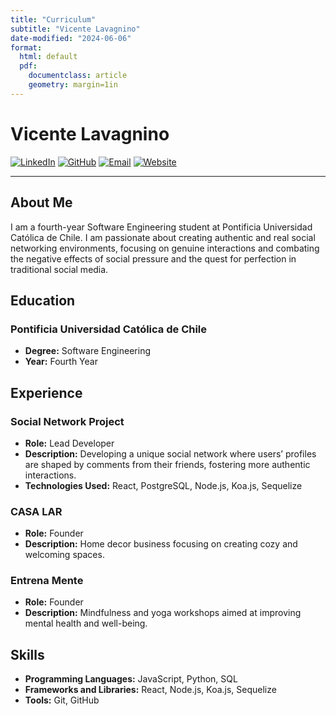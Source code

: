 ```yaml
---
title: "Curriculum"
subtitle: "Vicente Lavagnino"
date-modified: "2024-06-06"
format:
  html: default
  pdf: 
    documentclass: article
    geometry: margin=1in
---
```

# Vicente Lavagnino

[![LinkedIn](https://img.shields.io/badge/LinkedIn-Profile-blue?logo=linkedin&style=for-the-badge)](https://www.linkedin.com/in/vicentelavagnino/)
[![GitHub](https://img.shields.io/badge/GitHub-Profile-lightgrey?logo=github&style=for-the-badge)](https://github.com/vicentelavagnino)
[![Email](https://img.shields.io/badge/Email-vlavagnino%40example.com-red?logo=gmail&style=for-the-badge)](mailto:vlavagnino@example.com)
[![Website](https://img.shields.io/badge/Website-vicentelavagnino.com-brightgreen?logo=googlechrome&style=for-the-badge)](https://vicentelavagnino.com)

---

## About Me

I am a fourth-year Software Engineering student at Pontificia Universidad Católica de Chile. I am passionate about creating authentic and real social networking environments, focusing on genuine interactions and combating the negative effects of social pressure and the quest for perfection in traditional social media.

## Education

### Pontificia Universidad Católica de Chile
- **Degree:** Software Engineering
- **Year:** Fourth Year

## Experience

### Social Network Project
- **Role:** Lead Developer
- **Description:** Developing a unique social network where users' profiles are shaped by comments from their friends, fostering more authentic interactions.
- **Technologies Used:** React, PostgreSQL, Node.js, Koa.js, Sequelize

### CASA LAR
- **Role:** Founder
- **Description:** Home decor business focusing on creating cozy and welcoming spaces.

### Entrena Mente
- **Role:** Founder
- **Description:** Mindfulness and yoga workshops aimed at improving mental health and well-being.

## Skills

- **Programming Languages:** JavaScript, Python, SQL
- **Frameworks and Libraries:** React, Node.js, Koa.js, Sequelize
- **Tools:** Git, GitHub
